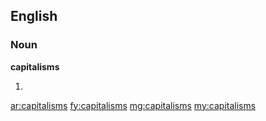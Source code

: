 ==English==
===Noun===
'''capitalisms'''
# {{plural of|[[capitalism]]}}

[[ar:capitalisms]]
[[fy:capitalisms]]
[[mg:capitalisms]]
[[my:capitalisms]]
